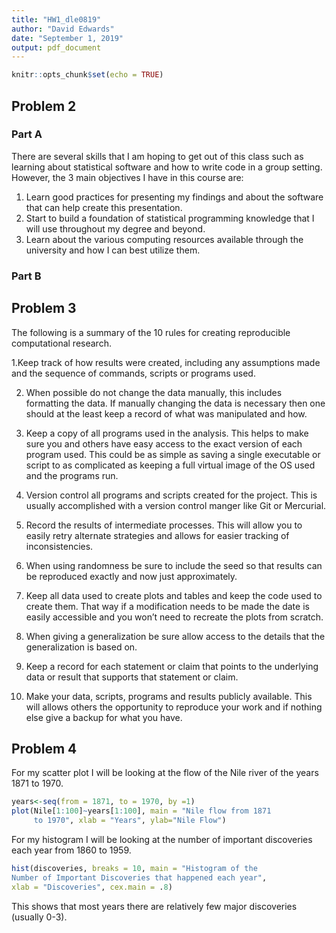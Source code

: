 ---
title: "HW1_dle0819"
author: "David Edwards"
date: "September 1, 2019"
output: pdf_document
---

```{r setup, include=FALSE}
knitr::opts_chunk$set(echo = TRUE)
```

## Problem 2

### Part A

There are several skills that I am hoping to get out of this class such as learning about statistical software and how to write code in a group setting.  However, the 3 main objectives I have in this course are:

1. Learn good practices for presenting my findings and about the software that can help create this presentation.
2. Start to build a foundation of statistical programming knowledge that I will use throughout my degree and beyond.
3. Learn about the various computing resources available through the university and how I can best utilize them.

### Part B

\begin{equation}
f(x|\beta)=\frac{1}{\beta}e^{-x/\beta}, \;0\leq x<\infty, \;\beta>0
\end{equation}
\begin{equation}
f(x|\alpha, \beta)=\frac{1}{\Gamma(\alpha)\beta^\alpha}x^{\alpha-1}e^{-x/\beta},\;0\leq x<\infty,\; \alpha,\beta>0
\end{equation}
\begin{equation}
f(x|\mu,\sigma^2)=\frac{1}{\sqrt{2\pi}\sigma}e^{-(x-\mu)^2/(2\sigma^2)},\;-\infty<x<\infty,\;-\infty<\mu<\infty,\;\sigma>0
\end{equation}

## Problem 3

The following is a summary of the 10 rules for creating reproducible computational research.


1.Keep track of how results were created, including any assumptions made and the sequence of commands, scripts or programs used.

2. When possible do not change the data manually, this includes formatting the data.  If manually changing the data is necessary then one should at the least keep a record of what was manipulated and how.

3. Keep a copy of all programs used in the analysis.  This helps to make sure you and others have easy access to the exact version of each program used.  This could be as simple as saving a single executable or script to as complicated as keeping a full virtual image of the OS used and the programs run.  

4. Version control all programs and scripts created for the project.  This is usually accomplished with a version control manger like Git or Mercurial.  

5. Record the results of intermediate processes.  This will allow you to easily retry alternate strategies and allows for easier tracking of inconsistencies.

6. When using randomness be sure to include the seed so that results can be reproduced exactly and now just approximately.  

7. Keep all data used to create plots and tables and keep the code used to create them.  That way if a modification needs to be made the date is easily accessible and you won't need to recreate the plots from scratch.  

8. When giving a generalization be sure allow access to the details that the generalization is based on.

9. Keep a record for each statement or claim that points to the underlying data or result that supports that statement or claim.

10. Make your data, scripts, programs and results publicly available.  This will allows others the opportunity to reproduce your work and if nothing else give a backup for what you have.  

## Problem 4

For my scatter plot I will be looking at the flow of the Nile river of the years 1871 to 1970.
```{r}
years<-seq(from = 1871, to = 1970, by =1)
plot(Nile[1:100]~years[1:100], main = "Nile flow from 1871 
     to 1970", xlab = "Years", ylab="Nile Flow")
```

For my histogram I will be looking at the number of important discoveries each year from 1860 to 1959.  

```{r}
hist(discoveries, breaks = 10, main = "Histogram of the 
Number of Important Discoveries that happened each year",
xlab = "Discoveries", cex.main = .8)
```

This shows that most years there are relatively few major discoveries (usually 0-3).  
